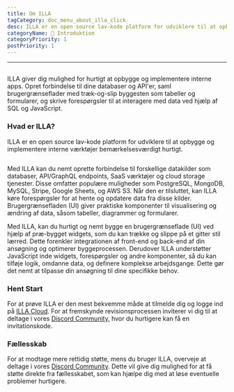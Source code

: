 ```yaml
---
title: Om ILLA
tagCategory: doc_menu_about_illa_click
desc: ILLA er en open source lav-kode platform for udviklere til at opbygge og implementere interne værktøjer bemærkelsesværdigt hurtigt.
categoryName: 👋 Introduktion
categoryPriority: 1
postPriority: 1
---
```


* * *

## <h2 hidden>Om ILLA</h2>

ILLA giver dig mulighed for hurtigt at opbygge og implementere interne apps. Opret forbindelse til dine databaser og API'er, saml brugergrænseflader med træk-og-slip byggesten som tabeller og formularer, og skrive forespørgsler til at interagere med data ved hjælp af SQL og JavaScript.

### Hvad er ILLA?

ILLA er en open source lav-kode platform for udviklere til at opbygge og implementere interne værktøjer bemærkelsesværdigt hurtigt.

<img
  src='https://cdn.illacloud.com/official-website/img/docs/introduction/about-illa-cloud.png'
  alt=""
/>

Med ILLA kan du nemt oprette forbindelse til forskellige datakilder som databaser, API/GraphQL endpoints, SaaS værktøjer og cloud storage tjenester. Disse omfatter populære muligheder som PostgreSQL, MongoDB, MySQL, Stripe, Google Sheets, og AWS S3. Når den er tilsluttet, kan ILLA køre forespørgsler for at hente og opdatere data fra disse kilder. Brugergrænsefladen (UI) giver praktiske komponenter til visualisering og ændring af data, såsom tabeller, diagrammer og formularer.

Med ILLA, kan du hurtigt og nemt bygge en brugergrænseflade (UI) ved hjælp af præ-bygget widgets, som du kan trække og slippe på et gitter stil lærred. Dette forenkler integrationen af front-end og back-end af din ansøgning og optimerer byggeprocessen. Derudover ILLA understøtter JavaScript inde widgets, forespørgsler og andre komponenter, så du kan tilføje logik, omdanne data, og definere komplekse arbejdsgange. Dette gør det nemt at tilpasse din ansøgning til dine specifikke behov.

### Hent Start

For at prøve ILLA er den mest bekvemme måde at tilmelde dig og logge ind på [ILLA Cloud](https://cloud.illacloud.com/). 
For at fremskynde revisionsprocessen inviterer vi dig til at deltage i vores [Discord Community](https://discord.gg/illacloud), hvor du hurtigere kan få en invitationskode.

### Fællesskab

For at modtage mere rettidig støtte, mens du bruger ILLA, overveje at deltage i vores [Discord Community](https://discord.gg/illacloud). Dette vil give dig mulighed for at få støtte direkte fra fællesskabet, som kan hjælpe dig med at løse eventuelle problemer hurtigere. 
